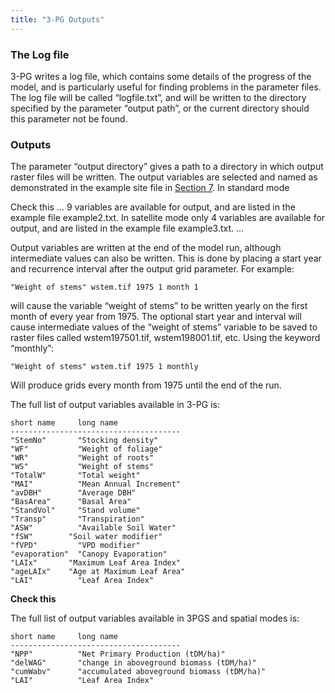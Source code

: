 ```yaml
---
title: "3-PG Outputs"
---
```


### The Log file

3-PG writes a log file, which contains some details of the progress of the model, and is particularly useful for finding problems in the parameter files. The log file will be called "logfile.txt", and will be written to the directory specified by the parameter "output path", or the current directory should this parameter not be found.

### Outputs

The parameter "output directory" gives a path to a directory in which output raster files will be written. The output variables are selected and named as demonstrated in the example site file in [Section 7](/Section_7.qmd). In standard mode

Check this ... 9 variables are available for output, and are listed in the example file example2.txt. In satellite mode only 4 variables are available for output, and are listed in the example file example3.txt. ...

Output variables are written at the end of the model run, although intermediate values can also be written. This is done by placing a start year and recurrence interval after the output grid parameter. For example:

```         
"Weight of stems" wstem.tif 1975 1 month 1
```

will cause the variable "weight of stems" to be written yearly on the first month of every year from 1975. The optional start year and interval will cause intermediate values of the "weight of stems" variable to be saved to raster files called wstem197501.tif, wstem198001.tif, etc. Using the keyword "monthly":

```         
"Weight of stems" wstem.tif 1975 1 monthly
```

Will produce grids every month from 1975 until the end of the run.

The full list of output variables available in 3-PG is:

``` .custom-block
short name     long name
--------------------------------------
"StemNo"       "Stocking density"
"WF"           "Weight of foliage"
"WR"           "Weight of roots"
"WS"           "Weight of stems"
"TotalW"       "Total weight"
"MAI"          "Mean Annual Increment"
"avDBH"        "Average DBH"
"BasArea"      "Basal Area"
"StandVol"     "Stand volume"
"Transp"       "Transpiration"
"ASW"          "Available Soil Water"
"fSW"        "Soil water modifier"
"fVPD"         "VPD modifier"
"evaporation"  "Canopy Evaporation"
"LAIx"       "Maximum Leaf Area Index"
"ageLAIx"    "Age at Maximum Leaf Area"
"LAI"          "Leaf Area Index"
```

**Check this**

The full list of output variables available in 3PGS and spatial modes is:

``` .custom-block
short name     long name
--------------------------------------
"NPP"          "Net Primary Production (tDM/ha)"
"delWAG"       "change in aboveground biomass (tDM/ha)"
"cumWabv"      "accumulated aboveground biomass (tDM/ha)"
"LAI"          "Leaf Area Index"
```
